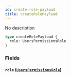 ```yaml
---
id: create-role-payload
title: createRolePayload
---
```


No description

```graphql
type createRolePayload {
  role: UsersPermissionsRole
}
```

### Fields

#### `role` ([`UsersPermissionsRole`](/v1/objects/users-permissions-role))
